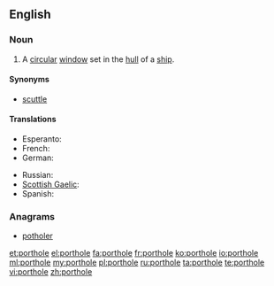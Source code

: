 ==English==

===Noun===
{{en-noun}}

# A [[circular]] [[window]] set in the [[hull]] of a [[ship]].

====Synonyms====
* [[scuttle]]

====Translations====
{{trans-top|circular window}}
* Esperanto: {{t|eo|luko}}
* French: {{t+|fr|hublot|m}}
* German: {{t+|de|Bullauge|n}}
{{trans-mid}}
* Russian: {{t|ru|иллюминатор|m|tr=illjuminátor|sc=Cyrl}}
* [[Scottish Gaelic]]: {{t-|gd|uinneag bàta|f|xs=Scottish Gaelic}}
* Spanish: {{t-|es|tronera|f}}
{{trans-bottom}}

===Anagrams===
* [[potholer#English|potholer]]

[[et:porthole]]
[[el:porthole]]
[[fa:porthole]]
[[fr:porthole]]
[[ko:porthole]]
[[io:porthole]]
[[ml:porthole]]
[[my:porthole]]
[[pl:porthole]]
[[ru:porthole]]
[[ta:porthole]]
[[te:porthole]]
[[vi:porthole]]
[[zh:porthole]]